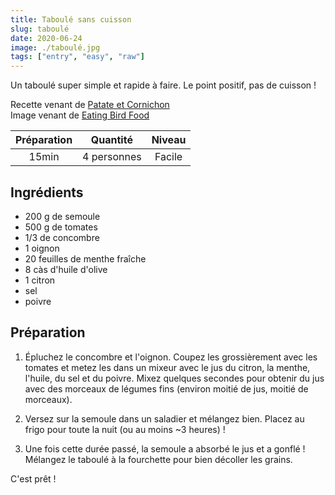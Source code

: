 ```yaml
---
title: Taboulé sans cuisson
slug: taboulé
date: 2020-06-24
image: ./taboulé.jpg
tags: ["entry", "easy", "raw"]
---
```


<StyledParagraph>Un taboulé super simple et rapide à faire. Le point positif, pas de cuisson !</StyledParagraph>

Recette venant de [Patate et Cornichon](https://patateetcornichon.com/recettes/taboule-rapide-cuisson)  
Image venant de [Eating Bird Food](https://www.eatingbirdfood.com/quinoa-tabbouleh/)

| Préparation | Quantité | Niveau |
| :-: | :-: | :-: |
| 15min | 4 personnes | Facile |

## Ingrédients
- <ListItem>200 g de semoule</ListItem>
- <ListItem>500 g de tomates</ListItem>
- <ListItem>1/3 de concombre</ListItem>
- <ListItem>1 oignon</ListItem>
- <ListItem>20 feuilles de menthe fraîche</ListItem>
- <ListItem>8 càs d'huile d'olive</ListItem>
- <ListItem>1 citron</ListItem>
- <ListItem>sel</ListItem>
- <ListItem>poivre</ListItem>

## Préparation

1. Épluchez le concombre et l'oignon. Coupez les grossièrement avec les tomates et metez les dans un mixeur avec le jus du citron, la menthe, l'huile, du sel et du poivre.
Mixez quelques secondes pour obtenir du jus avec des morceaux de légumes fins (environ moitié de jus, moitié de morceaux).

2. Versez sur la semoule dans un saladier et mélangez bien. Placez au frigo pour toute la nuit (ou au moins ~3 heures) !

3. Une fois cette durée passé, la semoule a absorbé le jus et a gonflé ! Mélangez le taboulé à la fourchette pour bien décoller les grains.

C'est prêt !
